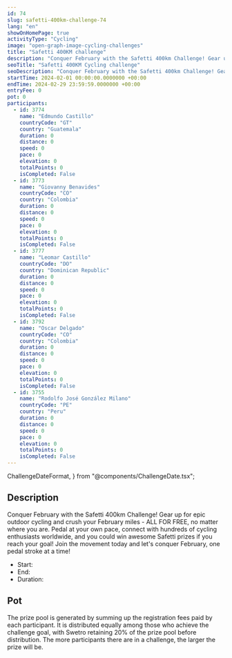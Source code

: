 ```yaml
---
id: 74
slug: safetti-400km-challenge-74
lang: "en"
showOnHomePage: true
activityType: "Cycling"
image: "open-graph-image-cycling-challenges"
title: "Safetti 400KM challenge"
description: "Conquer February with the Safetti 400km Challenge! Gear up for epic outdoor cycling and crush your February miles - ALL FOR FREE, no matter where you are. Pedal at your own pace, connect with hundreds of cycling enthusiasts worldwide, and you could win awesome Safetti prizes if you reach your goal! Join the movement today and let's conquer February, one pedal stroke at a time!"
seoTitle: "Safetti 400KM Cycling challenge"
seoDescription: "Conquer February with the Safetti 400km Challenge! Gear up for epic outdoor cycling and crush your February miles - ALL FOR FREE, no matter where you are. Pedal at your own pace, connect with hundreds of cycling enthusiasts worldwide, and you could win awesome Safetti prizes if you reach your goal! Join the movement today and let's conquer February, one pedal stroke at a time!"
startTime: 2024-02-01 00:00:00.0000000 +00:00
endTime: 2024-02-29 23:59:59.0000000 +00:00
entryFee: 0
pot: 0
participants:
  - id: 3774
    name: "Edmundo Castillo"
    countryCode: "GT"
    country: "Guatemala"
    duration: 0
    distance: 0
    speed: 0
    pace: 0
    elevation: 0
    totalPoints: 0
    isCompleted: False
  - id: 3773
    name: "Giovanny Benavides"
    countryCode: "CO"
    country: "Colombia"
    duration: 0
    distance: 0
    speed: 0
    pace: 0
    elevation: 0
    totalPoints: 0
    isCompleted: False
  - id: 3777
    name: "Leomar Castillo"
    countryCode: "DO"
    country: "Dominican Republic"
    duration: 0
    distance: 0
    speed: 0
    pace: 0
    elevation: 0
    totalPoints: 0
    isCompleted: False
  - id: 3792
    name: "Oscar Delgado"
    countryCode: "CO"
    country: "Colombia"
    duration: 0
    distance: 0
    speed: 0
    pace: 0
    elevation: 0
    totalPoints: 0
    isCompleted: False
  - id: 3755
    name: "Rodolfo José González Milano"
    countryCode: "PE"
    country: "Peru"
    duration: 0
    distance: 0
    speed: 0
    pace: 0
    elevation: 0
    totalPoints: 0
    isCompleted: False
---
```


  ChallengeDateFormat,
} from "@components/ChallengeDate.tsx";

## Description

Conquer February with the Safetti 400km Challenge! Gear up for epic outdoor cycling and crush your February miles - ALL FOR FREE, no matter where you are. Pedal at your own pace, connect with hundreds of cycling enthusiasts worldwide, and you could win awesome Safetti prizes if you reach your goal! Join the movement today and let's conquer February, one pedal stroke at a time!

- Start: <ChallengeDate date={frontmatter.startTime} lang={frontmatter.lang} dateFormat={ChallengeDateFormat.Long} client:load />
- End: <ChallengeDate date={frontmatter.endTime} lang={frontmatter.lang} dateFormat={ChallengeDateFormat.Long} client:load />
- Duration: <ChallengeDuration startTime={frontmatter.startTime} endTime={frontmatter.endTime} lang={frontmatter.lang} client:load />

## Pot

The prize pool is generated by summing up the registration fees paid by each participant. It is distributed equally among those who achieve the challenge goal, with Swetro retaining 20% of the prize pool before distribution.
The more participants there are in a challenge, the larger the prize will be.
